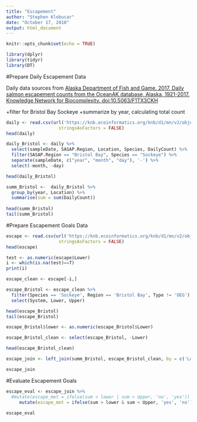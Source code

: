 ```yaml
---
title: "Escapement"
author: "Stephen Klobucar"
date: "October 17, 2018"
output: html_document
---
```


```r
knitr::opts_chunk$set(echo = TRUE)
```


```r
library(dplyr)
library(tidyr)
library(DT)
```

#Prepare Daily Escapement Data

Daily data sources from [Alaska Department of Fish and Game. 2017. Daily salmon escapement counts from the OceanAK database, Alaska, 1921-2017. Knowledge Network for Biocomplexity. doi:10.5063/F1TX3CKH](https://doi.org/10.5063/F1TX3CKH)

+filter for Bristol Bay Sockeye
+summarize by year, calculating total count

```r
daily <- read.csv(url('https://knb.ecoinformatics.org/knb/d1/mn/v2/object/urn%3Auuid%3Af119a05b-bbe7-4aea-93c6-85434dcb1c5e', method = "libcurl"),
                    stringsAsFactors = FALSE)
head(daily)
```

```r
daily_Bristol <- daily %>% 
  select(sampleDate, SASAP.Region, Location, Species, DailyCount) %>% 
  filter(SASAP.Region == "Bristol Bay", Species == "Sockeye") %>% 
  separate(sampleDate, c("year", "month", "day"), '-') %>% 
  select(-month, -day)

head(daily_Bristol)
```

```r
summ_Bristol <-  daily_Bristol %>% 
  group_by(year, Location) %>% 
  summarise(sum = sum(DailyCount))
  
head(summ_Bristol)  
tail(summ_Bristol)
```


#Prepare Escapement Goals Data

```r
escape <- read.csv(url('https://knb.ecoinformatics.org/knb/d1/mn/v2/object/knb.92014.1', method = "libcurl"),
                    stringsAsFactors = FALSE)
head(escape)
```

```r
test <- as.numeric(escape$Lower)
i <- which(is.na(test)==T)
print(i)

escape_clean <- escape[-i,]

```

```r
escape_Bristol <- escape_clean %>% 
  filter(Species == 'Sockeye', Region == 'Bristol Bay', Type != 'OEG') %>% 
  select(System, Lower, Upper)

head(escape_Bristol)
tail(escape_Bristol)
```

```r
escape_Bristol$lower <- as.numeric(escape_Bristol$Lower)

escape_Bristol_clean <- select(escape_Bristol, -Lower)

head(escape_Bristol_clean)
```

```r
escape_join <- left_join(summ_Bristol, escape_Bristol_clean, by = c('Location' = 'System'))

escape_join
```


#Evaluate Escapement Goals
```r
escape_eval <- escape_join %>% 
  #mutate(escape_met = ifelse(sum < lower | sum > Upper, 'no', 'yes'))
     mutate(escape_met = ifelse(sum > lower & sum < Upper, 'yes', 'no'))
                                                     
escape_eval  
```

